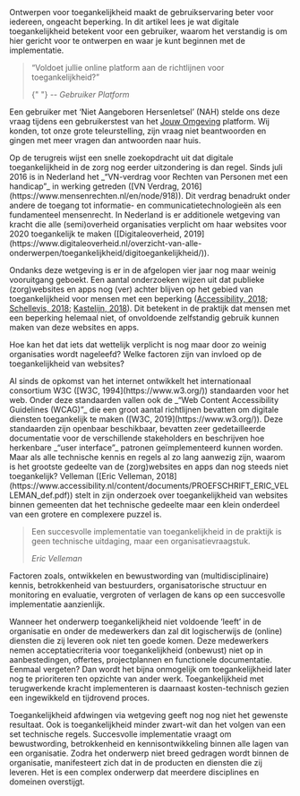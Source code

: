 
<TableOfContentSection chapter="chapter-01" topic="Ontwerpen voor toegankelijkheid">
Ontwerpen voor toegankelijkheid maakt de gebruikservaring beter voor iedereen, ongeacht beperking. In dit artikel lees je wat digitale toegankelijkheid betekent voor een gebruiker, waarom het verstandig is om hier gericht voor te ontwerpen en waar je kunt beginnen met de implementatie.

> “Voldoet jullie online platform aan de richtlijnen voor toegankelijkheid?”
>
> {" "}
> <cite>-- Gebruiker Platform</cite>

Een gebruiker met ‘Niet Aangeboren Hersenletsel’ (NAH) stelde ons deze vraag tijdens een gebruikerstest van het [Jouw Omgeving](https://www.jouwomgeving.nl/) platform. Wij konden, tot onze grote teleurstelling, zijn vraag niet beantwoorden en gingen met meer vragen dan antwoorden naar huis.

</TableOfContentSection>

<TableOfContentSection chapter="1" topic="Het Probleem">
Op de terugreis wijst een snelle zoekopdracht uit dat digitale toegankelijkheid in de zorg nog eerder uitzondering is dan regel. Sinds juli 2016 is in Nederland het _“VN-verdrag voor Rechten van Personen met een handicap”_ in werking getreden ([VN Verdrag, 2016](https://www.mensenrechten.nl/en/node/918)). Dit verdrag benadrukt onder andere de toegang tot informatie- en communicatietechnologieën als een fundamenteel mensenrecht. In Nederland is er additionele wetgeving van kracht die alle (semi)overheid organisaties verplicht om haar websites voor 2020 toegankelijk te maken ([Digitaleoverheid, 2019](https://www.digitaleoverheid.nl/overzicht-van-alle-onderwerpen/toegankelijkheid/digitoegankelijkheid/)).

Ondanks deze wetgeving is er in de afgelopen vier jaar nog maar weinig vooruitgang geboekt. Een aantal onderzoeken wijzen uit dat publieke (zorg)websites en apps nog (ver) achter blijven op het gebied van toegankelijkheid voor mensen met een beperking ([Accessibility, 2018](https://www.accessibility.nl/nieuws/2018/01/digitale-toegankelijkheid-in-de-zorg-kan-beter); [Schellevis, 2018](https://nos.nl/artikel/2213251-vrijwel-alle-zorgsites-schieten-tekort-voor-blinden-en-doven.html); [Kastelijn, 2018](https://nos.nl/artikel/2252987-webwinkels-slecht-toegankelijk-voor-blinden-ik-verzuip-in-zo-n-site.html)). Dit betekent in de praktijk dat mensen met een beperking helemaal niet, of onvoldoende zelfstandig gebruik kunnen maken van deze websites en apps.

Hoe kan het dat iets dat wettelijk verplicht is nog maar door zo weinig organisaties wordt nageleefd? Welke factoren zijn van invloed op de toegankelijkheid van websites?

</TableOfContentSection>

<TableOfContentSection chapter="1" topic="Complex organisatorish vraagstuk">
Al sinds de opkomst van het internet ontwikkelt het internationaal consortium W3C ([W3C, 1994](https://www.w3.org/)) standaarden voor het web. Onder deze standaarden vallen ook de _“Web Content Accessibility Guidelines (WCAG)”_ die een groot aantal richtlijnen bevatten om digitale diensten toegankelijk te maken ([W3C, 2019](https://www.w3.org/)). Deze standaarden zijn openbaar beschikbaar, bevatten zeer gedetailleerde documentatie voor de verschillende stakeholders en beschrijven hoe herkenbare _“user interface”_ patronen geïmplementeerd kunnen worden. Maar als alle technische kennis en regels al zo lang aanwezig zijn, waarom is het grootste gedeelte van de (zorg)websites en apps dan nog steeds niet toegankelijk? Velleman ([Eric Velleman, 2018](https://www.accessibility.nl/content/documents/PROEFSCHRIFT_ERIC_VELLEMAN_def.pdf)) stelt in zijn onderzoek over toegankelijkheid van websites binnen gemeenten dat het technische gedeelte maar een klein onderdeel van een grotere en complexere puzzel is.

> Een succesvolle implementatie van toegankelijkheid in de praktijk is geen technische uitdaging, maar
> een organisatievraagstuk.
>
> <cite>Eric Velleman</cite>

Factoren zoals, ontwikkelen en bewustwording van (multidisciplinaire) kennis, betrokkenheid van bestuurders, organisatorische structuur en monitoring en evaluatie, vergroten of verlagen de kans op een succesvolle implementatie aanzienlijk.

Wanneer het onderwerp toegankelijkheid niet voldoende ‘leeft’ in de organisatie en onder de medewerkers dan zal dit logischerwijs de (online) diensten die zij leveren ook niet ten goede komen. Deze medewerkers nemen acceptatiecriteria voor toegankelijkheid (onbewust) niet op in aanbestedingen, offertes, projectplannen en functionele documentatie. Eenmaal vergeten? Dan wordt het bijna onmogelijk om toegankelijkheid later nog te prioriteren ten opzichte van ander werk. Toegankelijkheid met terugwerkende kracht implementeren is daarnaast kosten-technisch gezien een ingewikkeld en tijdrovend proces.

Toegankelijkheid afdwingen via wetgeving geeft nog nog niet het gewenste resultaat. Ook is toegankelijkheid minder zwart-wit dan het volgen van een set technische regels. Succesvolle implementatie vraagt om bewustwording, betrokkenheid en kennisontwikkeling binnen alle lagen van een organisatie. Zodra het onderwerp niet breed gedragen wordt binnen de organisatie, manifesteert zich dat in de producten en diensten die zij leveren. Het is een complex onderwerp dat meerdere disciplines en domeinen overstijgt.

</TableOfContentSection>
